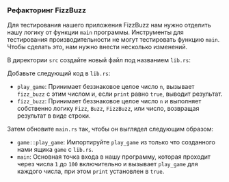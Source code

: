 
### Рефакторинг FizzBuzz

Для тестирования нашего приложения FizzBuzz нам нужно отделить нашу логику от функции `main` программы.
Инструменты для тестирования производительности не могут тестировать функцию `main`. Чтобы сделать это, нам нужно внести несколько изменений.

В директории `src` создайте новый файл под названием `lib.rs`:

<GameLibTree />

Добавьте следующий код в `lib.rs`:

<FizzBuzzRefactorLibCode />

- `play_game`: Принимает беззнаковое целое число `n`, вызывает `fizz_buzz` с этим числом и, если `print` равно `true`, выводит результат.
- `fizz_buzz`: Принимает беззнаковое целое число `n` и выполняет собственно логику `Fizz`, `Buzz`, `FizzBuzz`, или число, возвращая результат в виде строки.

Затем обновите `main.rs` так, чтобы он выглядел следующим образом:

<FizzBuzzRefactorMainCode />

- `game::play_game`: Импортируйте `play_game` из только что созданного нами ящика `game` с `lib.rs`.
- `main`: Основная точка входа в нашу программу, которая проходит через числа `1` до `100` включительно и вызывает `play_game` для каждого числа, при этом `print` установлен в `true`.